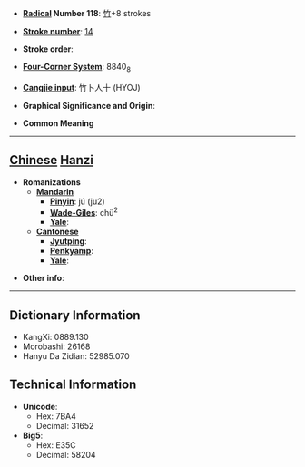 * '''[[Wiktionary:Chinese radical index| Radical]] Number 118''': [[Wiktionary:Chinese radical index 竹|竹]]+8 strokes

* '''[[Wiktionary:Chinese total strokes index|Stroke number]]''': [[Wiktionary:Chinese total strokes index 14|14]]

* '''Stroke order''': 

* '''[[Wiktionary:Chinese four corner index|Four-Corner System]]''': 8840<sub>8</sub>

* '''[[Wiktionary:Chinese Cangjie index|Cangjie input]]''': 竹卜人十 (HYOJ)

* '''Graphical Significance and Origin''': 

* '''Common Meaning'''

----

== [[Chinese]] [[Hanzi]] ==

* '''Romanizations'''
** '''[[Mandarin]]'''
*** '''[[Pinyin]]''': jú (ju2)
*** '''[[Wade-Giles]]''': chü<sup>2</sup>
*** '''[[Yale]]''': 
** '''[[Cantonese]]'''
*** '''[[Jyutping]]''':
*** '''[[Penkyamp]]''': 
*** '''[[Yale]]''': 

* '''Other info''': 

----

== Dictionary Information ==

* KangXi: 0889.130
* Morobashi: 26168
* Hanyu Da Zidian: 52985.070

== Technical Information ==

* '''Unicode''':
** Hex: 7BA4
** Decimal: 31652
* '''Big5''':
** Hex: E35C
** Decimal: 58204
